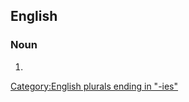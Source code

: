 {{also|buffalo-berries|buffalo berries}}

==English==

===Noun===
{{head|en|noun form}}

# {{plural of|en|buffaloberry}}

[[Category:English plurals ending in "-ies"]]